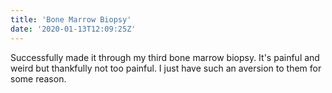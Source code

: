 ```yaml
---
title: 'Bone Marrow Biopsy'
date: '2020-01-13T12:09:25Z'
---
```


Successfully made it through my third bone marrow biopsy. It's painful and weird
but thankfully not too painful. I just have such an aversion to them for some
reason.
